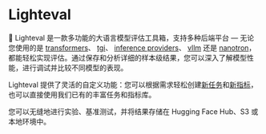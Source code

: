 # Lighteval

🤗 Lighteval 是一款多功能的大语言模型评估工具箱，支持多种后端平台 — 无论您使用的是
[transformers](https://github.com/huggingface/transformers)、
[tgi](https://github.com/huggingface/text-generation-inference)、
[inference providers](https://huggingface.co/docs/huggingface_hub/en/guides/inference)、
[vllm](https://github.com/vllm-project/vllm) 还是
[nanotron](https://github.com/huggingface/nanotron)，
都能轻松实现评估。通过保存和分析详细的样本级结果，您可以深入了解模型性能，进行调试并比较不同模型的表现。

Lighteval 提供了灵活的自定义功能：您可以根据需求轻松创建[新任务](adding-a-custom-task)和[新指标](adding-a-new-metric)，
也可以直接使用我们已有的丰富任务和指标库。

您可以无缝地进行实验、基准测试，并将结果存储在 Hugging Face Hub、S3 或本地环境中。 